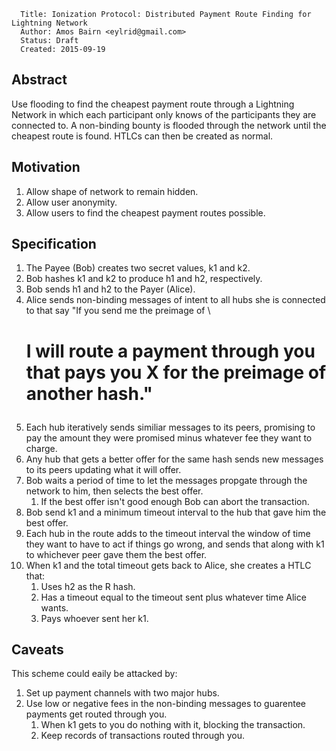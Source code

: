 <pre>
  Title: Ionization Protocol: Distributed Payment Route Finding for Lightning Network
  Author: Amos Bairn <eylrid@gmail.com>
  Status: Draft
  Created: 2015-09-19
</pre>

==Abstract==

Use flooding to find the cheapest payment route through a Lightning Network in which each participant only knows of the participants they are connected to. A non-binding bounty is flooded through the network until the cheapest route is found. HTLCs can then be created as normal.

==Motivation==

# Allow shape of network to remain hidden.
# Allow user anonymity.
# Allow users to find the cheapest payment routes possible.

==Specification==

# The Payee (Bob) creates two secret values, k1 and k2.
# Bob hashes k1 and k2 to produce h1 and h2, respectively.
# Bob sends h1 and h2 to the Payer (Alice).
# Alice sends non-binding messages of intent to all hubs she is connected to that say "If you send me the preimage of \<h1> I will route a payment through you that pays you X for the preimage of another hash."
# Each hub iteratively sends similiar messages to its peers, promising to pay the amount they were promised minus whatever fee they want to charge.
# Any hub that gets a better offer for the same hash sends new messages to its peers updating what it will offer.
# Bob waits a period of time to let the messages propgate through the network to him, then selects the best offer.
## If the best offer isn't good enough Bob can abort the transaction.
# Bob send k1 and a minimum timeout interval to the hub that gave him the best offer.
# Each hub in the route adds to the timeout interval the window of time they want to have to act if things go wrong, and sends that along with k1 to whichever peer gave them the best offer.
# When k1 and the total timeout gets back to Alice, she creates a HTLC that:
## Uses h2 as the R hash.
## Has a timeout equal to the timeout sent plus whatever time Alice wants.
## Pays whoever sent her k1.

==Caveats==

This scheme could eaily be attacked by:

# Set up payment channels with two major hubs.
# Use low or negative fees in the non-binding messages to guarentee payments get routed through you.
## When k1 gets to you do nothing with it, blocking the transaction.
## Keep records of transactions routed through you.
